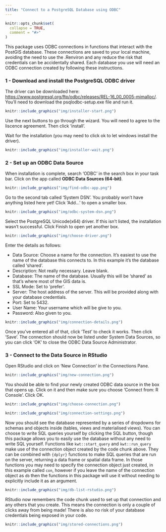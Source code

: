 ```yaml
---
title: "Connect to a PostgreSQL Database using ODBC"
---
```


```r
knitr::opts_chunk$set(
  collapse = TRUE,
  comment = "#>"
)
```

This package uses ODBC connections in functions that interact with the PostGIS database. These connections are saved to your local machine, avoiding the need to use the .Renviron and any reduce the risk that credentials can be accidentally shared. Each database you use will need an ODBC connection created by following these instructions.

### 1 - Download and install the PostgreSQL ODBC driver

The driver can be downloaded here: <https://www.postgresql.org/ftp/odbc/releases/REL-16_00_0005-mimalloc/>. You'll need to download the psqlodbc-setup.exe file and run it.

```r
knitr::include_graphics("img/installer-start.png")
```

Use the next buttons to go through the wizard. You will need to agree to the liscence agreement. Then click 'install'.

Wait for the installation (you may need to click ok to let windows install the driver).

```r
knitr::include_graphics("img/installer-wait.png")
```

### 2 - Set up an ODBC Data Source

When installation is complete, search 'ODBC' in the search box in your task bar. Click on the app called **ODBC Data Sources (64-bit)**.

```r
knitr::include_graphics("img/find-odbc-app.png")
```

Go to the second tab called 'System DSN'. You probably won't have anything listed here yet! Click 'Add...' to open a smaller box.

```r
knitr::include_graphics("img/odbc-system-dsn.png")
```

Select the PostgreSQL Unicode(x64) driver. If this isn't listed, the installation wasn't successful. Click Finish to open yet another box.

```r
knitr::include_graphics("img/choose-driver.png")
```

Enter the details as follows:

-   Data Source: Choose a name for the connection. It's easiest to use the name of the database this connects to. In this example it's the database called 'shared'.
-   Description: Not really necessary. Leave blank.
-   Database: The name of the database. Usually this will be 'shared' as that's where most of the GIS data is.
-   SSL Mode: Set to 'prefer'.
-   Server: The host address of the server. This will be provided along with your database credentials.
-   Port: Set to 5432.
-   User Name: Your username which will be give to you.
-   Password: Also given to you.

```r
knitr::include_graphics("img/connection-details.png")
```

Once you've entered all of that, click 'Test' to check it works. Then click 'Save'. The connection should now be listed under System Data Sources, so you can click 'OK' to close the ODBC Data Source Administrator.

### 3 - Connect to the Data Source in RStudio

Open RStudio and click on 'New Connection' in the Connections Pane.

```r
knitr::include_graphics("img/new-connection.png")
```

You should be able to find your newly created ODBC data source in the box that opens up. Click on it and then make sure you choose 'Connect from: R Console'. Click OK.

```r
knitr::include_graphics("img/choose-connection.png")
```

```r
knitr::include_graphics("img/connection-settings.png")
```

Now you should see the database represented by a series of dropdowns for schemas and objects inside (tables, views and materialised views). You can choose to write SQL queries yourself by clicking the SQL button, though this package allows you to easily use the database without any need to write SQL yourself. Functions like `kwt::start_query` and `kwt::run_query` make use of the connection object created by the code chunk above. They can be combined with `{dplyr}` functions to make SQL queries that are run on the server, returning a data frame or spatial data frame. In those functions you may need to specify the connection object just created, in this example called `con`, however if you leave the name of the connection object as `db` then the functions in this package will use it without needing to explicitly include it as an argument.

```r
knitr::include_graphics("img/db-list-rstudio.png")
```

RStudio now remembers the code chunk used to set up that connection and any others that you create. This means the connection is only a couple of clicks away from being made! There is also no risk of your database credentials being exposed in your code.

```r
knitr::include_graphics("img/stored-connections.png")
```
